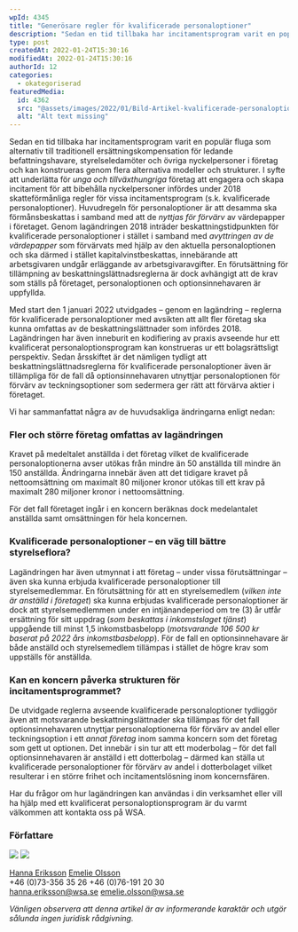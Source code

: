 ```yaml
---
wpId: 4345
title: "Generösare regler för kvalificerade personaloptioner"
description: "Sedan en tid tillbaka har incitamentsprogram varit en populär fluga som alternativ till traditionell ersättningskompensation för ledande befattningshavare, styrelseledamöter och övriga nyckelpersoner i företag och kan konstrueras genom flera alternativa&hellip;"
type: post
createdAt: 2022-01-24T15:30:16
modifiedAt: 2022-01-24T15:30:16
authorId: 12
categories:
  - okategoriserad
featuredMedia:
  id: 4362
  src: "@assets/images/2022/01/Bild-Artikel-kvalificerade-personaloptioner.png"
  alt: "Alt text missing"
---
```


Sedan en tid tillbaka har incitamentsprogram varit en populär fluga som alternativ till traditionell ersättningskompensation för ledande befattningshavare, styrelseledamöter och övriga nyckelpersoner i företag och kan konstrueras genom flera alternativa modeller och strukturer. I syfte att underlätta för _unga och tillväxthungriga_ företag att engagera och skapa incitament för att bibehålla nyckelpersoner infördes under 2018 skatteförmånliga regler för vissa incitamentsprogram (s.k. kvalificerade personaloptioner). Huvudregeln för personaloptioner är att desamma ska förmånsbeskattas i samband med att de _nyttjas för förvärv_ av värdepapper i företaget. Genom lagändringen 2018 inträder beskattningstidpunkten för kvalificerade personaloptioner i stället i samband med _avyttringen av de värdepapper_ som förvärvats med hjälp av den aktuella personaloptionen och ska därmed i stället kapitalvinstbeskattas, innebärande att arbetsgivaren undgår erläggande av arbetsgivaravgifter. En förutsättning för tillämpning av beskattningslättnadsreglerna är dock avhängigt att de krav som ställs på företaget, personaloptionen och optionsinnehavaren är uppfyllda.

Med start den 1 januari 2022 utvidgades – genom en lagändring – reglerna för kvalificerade personaloptioner med avsikten att allt fler företag ska kunna omfattas av de beskattningslättnader som infördes 2018. Lagändringen har även inneburit en kodifiering av praxis avseende hur ett kvalificerat personaloptionsprogram kan konstrueras ur ett bolagsrättsligt perspektiv. Sedan årsskiftet är det nämligen tydligt att beskattningslättnadsreglerna för kvalificerade personaloptioner även är tillämpliga för de fall då optionsinnehavaren utnyttjar personaloptionen för förvärv av teckningsoptioner som sedermera ger rätt att förvärva aktier i företaget.

Vi har sammanfattat några av de huvudsakliga ändringarna enligt nedan:

### Fler och större företag omfattas av lagändringen

Kravet på medeltalet anställda i det företag vilket de kvalificerade personaloptionerna avser utökas från mindre än 50 anställda till mindre än 150 anställda. Ändringarna innebär även att det tidigare kravet på nettoomsättning om maximalt 80 miljoner kronor utökas till ett krav på maximalt 280 miljoner kronor i nettoomsättning.

För det fall företaget ingår i en koncern beräknas dock medelantalet anställda samt omsättningen för hela koncernen.

### Kvalificerade personaloptioner – en väg till bättre styrelseflora?

Lagändringen har även utmynnat i att företag – under vissa förutsättningar – även ska kunna erbjuda kvalificerade personaloptioner till styrelsemedlemmar. En förutsättning för att en styrelsemedlem (_vilken inte är anställd i företaget_) ska kunna erbjudas kvalificerade personaloptioner är dock att styrelsemedlemmen under en intjänandeperiod om tre (3) år utfår ersättning för sitt uppdrag (_som beskattas i inkomstslaget tjänst_) uppgående till minst 1,5 inkomstbasbelopp (_motsvarande 106 500 kr baserat på 2022 års inkomstbasbelopp_). För de fall en optionsinnehavare är både anställd och styrelsemedlem tillämpas i stället de högre krav som uppställs för anställda.

### Kan en koncern påverka strukturen för incitamentsprogrammet?

De utvidgade reglerna avseende kvalificerade personaloptioner tydliggör även att motsvarande beskattningslättnader ska tillämpas för det fall optionsinnehavaren utnyttjar personaloptionerna för förvärv av andel eller teckningsoption i ett _annat företag_ inom samma koncern som det företag som gett ut optionen. Det innebär i sin tur att ett moderbolag – för det fall optionsinnehavaren är anställd i ett dotterbolag – därmed kan ställa ut kvalificerade personaloptioner för förvärv av andel i dotterbolaget vilket resulterar i en större frihet och incitamentslösning inom koncernsfären.

Har du frågor om hur lagändringen kan användas i din verksamhet eller vill ha hjälp med ett kvalificerat personaloptionsprogram är du varmt välkommen att kontakta oss på WSA.

### Författare

![](@assets/images/2022/01/HE-150x150.png) [![](@assets/images/2022/01/EO-150x150.png)](https://www.wsa.se/generosare-regler-for-kvalificerade-personaloptioner/eo/)

[Hanna Eriksson](/medarbetare/hanna-eriksson/) [Emelie Olsson](/medarbetare/emelie-olsson/)  
+46 (0)73-356 35 26 +46 (0)76-191 20 30  
[hanna.eriksson@wsa.se](mailto:hanna.eriksson@wsa.se) [emelie.olsson@wsa.se](mailto:emelie.olsson@wsa.se)

_Vänligen observera att denna artikel är av informerande karaktär och utgör sålunda ingen juridisk rådgivning._